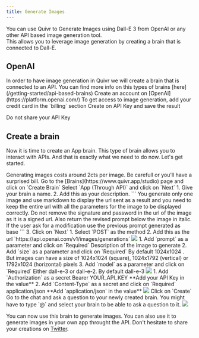 ```yaml
---
title: Generate Images
---
```


You can use Quivr to Generate Images using Dall-E 3 from OpenAI or any other API based image generation tool.  
This allows you to leverage image generation by creating a brain that is connected to Dall-E.

## OpenAI

<Info>
  In order to have image generation in Quivr we will create a brain that is
  connected to an API. You can find more info on this types of brains
  [here](/getting-started/api-based-brains)
</Info>

<Steps>
  <Step title="Create OpenAI Account">
    Create an account on [OpenAI](https://platform.openai.com/)
  </Step>
  <Step title="Credit Card">
    To get access to image generation, add your credit card in the `billing`
    section
  </Step>
  <Step title="Create API Key">Create on API Key and save the result</Step>
</Steps>

<Warning>Do not share your API Key</Warning>

## Create a brain

Now it is time to create an App brain. This type of brain allows you to interact with APIs. And that is exactly what we need to do now. Let's get started.

<Warning>
  Generating images costs around 2cts per image. Be carefull or you'll have a
  surprised bill.
</Warning>

<Steps>
  <Step title="Create a new Brain">
    Go to the [Brains](https://www.quivr.app/studio) page and click on `Create
    Brain`
  </Step>
  <Step title="Choose App Brain">
    Select `App (Through API)` and click on `Next`
  </Step>
  <Step title="Name & Prompt">
    1. Give your brain a name. 2. Add this as your description. ``` You generate
    only one image and use markdown to display the url sent as a result and you
    need to keep the entire url with all the parameters for the image to be
    displayed correctly. Do not remove the signature and password in the url of
    the image as it is a signed url. Also return the revised prompt below the
    image in italic. If the user ask for a modification use the previous prompt
    generated as base ``` 3. Click on `Next`
  </Step>
  <Step title="URL">
    1. Select `POST` as the method 2. Add this as the url
    `https://api.openai.com/v1/images/generations`
    <img src="/images/openai-brain-url.png" />
  </Step>
  <Step title="Parameters">
    1. Add `prompt` as a parameter and click on `Required`
    <ParamField path="prompt" type="string">
      Description of the image to generate
    </ParamField>
    2. Add `size` as a parameter and click on `Required`
    <ParamField path="size" type="string">
      By default 1024x1024 . But images can have a size of 1024x1024 (square),
      1024x1792 (vertical) or 1792x1024 (horizontal) pixels
    </ParamField>
    3. Add `model` as a parameter and click on `Required`
    <ParamField path="model" type="string">
      Either dall-e-3 or dall-e-2. By default dall-e-3
    </ParamField>
    <img src="/images/openai-brain-params.png" />
  </Step>
  <Step title="Secrets">
    1. Add `Authorization` as a secret
    <ParamField path="Authorization" type="string">
      Bearer YOUR_API_KEY
    </ParamField>
    **Add your API Key in the value** 2. Add `Content-Type` as a secret and
    click on `Required`
    <ParamField path="Content-Type" type="string">
      application/json
    </ParamField>
    **Add `application/json` in the value**
    <img src="/images/openai-brain-secrets.png" />
  </Step>
  <Step title="Create">Click on `Create`</Step>
  <Step title="Generate your image">
    Go to the chat and ask a question to your newly created brain.
    <Tip>
      You might have to type `@` and select your brain to be able to ask a
      question to it.
    </Tip>
    <img src="/images/openai-brain-chat.png" />
  </Step>
</Steps>

You can now use this brain to generate images. You can also use it to generate images in your own app throught the API.
Don't hesitate to share your creations on [Twitter](https://twitter.com/quivr_brain).

<Snippet file="commercial.mdx" />
